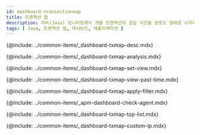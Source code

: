 ```yaml
---
id: dashboard-transactionmap
title: 트랜잭션 맵
description: 자바(Java) 모니터링에서 개별 트랜잭션의 응답 시간을 분포도 형태로 시각화하여 제공하는 트랜잭션 맵 기능을 안내합니다. 실시간 및 과거 데이터 조회 기능을 통해 트랜잭션의 세부 정보를 분석할 수 있으며, 이를 통해 문제점을 식별하고 분석하는 데 유용합니다. 특히 히트맵과 달리 개별 트랜잭션을 표시하여 더 상세한 분석을 할 수 있습니다.
tags: [ Java, 트랜잭션 맵, 대시보드, 애플리케이션 ]
---
```


{@include: ../common-items/_dashboard-txmap-desc.mdx} 

<!-- 트레이스 분석하기-->
{@include: ../common-items/_dashboard-txmap-analysis.mdx}

<!-- 조회 기준 변경하기-->
{@include: ../common-items/_dashboard-txmap-set-view.mdx}

<!-- 과거 데이터 조회하기-->
{@include: ../common-items/_dashboard-txmap-view-past-time.mdx} 

<!-- 필터 적용하기-->
{@include: ../common-items/_dashboard-txmap-apply-filter.mdx}

<!-- 에이전트 확인하기-->
{@include: ../common-items/_apm-dashboard-check-agent.mdx}

<!-- 상위 목록 확인하기-->
{@include: ../common-items/_dashboard-txmap-top-list.mdx} 

<!-- 사용자 IP 주소 추가-->
{@include: ../common-items/_dashboard-txmap-custom-ip.mdx}